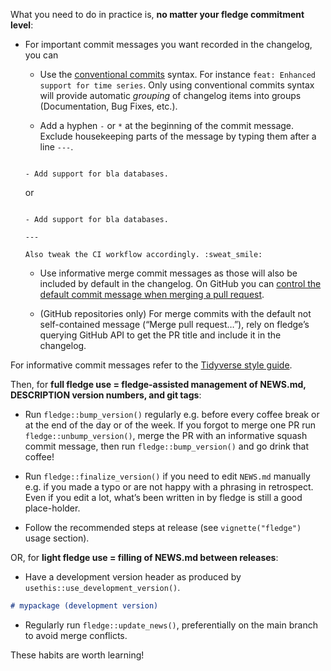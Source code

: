 
What you need to do in practice is, **no matter your fledge commitment level**:

- For important commit messages you want recorded in the changelog, you can

    - Use the [conventional commits](https://www.conventionalcommits.org/en/v1.0.0/) syntax. For instance `feat: Enhanced support for time series`. Only using conventional commits syntax will provide automatic *grouping* of changelog items into groups (Documentation, Bug Fixes, etc.).

     - Add a hyphen `-` or `*` at the beginning of the commit message.  Exclude housekeeping parts of the message by typing them after a line `---`.
    
    ```text
    
    - Add support for bla databases.
    
    ```
    
    or 
    
    ```text
    
    - Add support for bla databases.
    
    ---
    
    Also tweak the CI workflow accordingly. :sweat_smile:
    
    ```
    
    - Use informative merge commit messages as those will also be included by default in the changelog. On GitHub you can [control the default commit message when merging a pull request](https://github.blog/changelog/2022-08-23-new-options-for-controlling-the-default-commit-message-when-merging-a-pull-request/).
    
    - (GitHub repositories only) For merge commits with the default not self-contained message ("Merge pull request..."), rely on fledge's querying GitHub API to get the PR title and include it in the changelog.

For informative commit messages refer to the [Tidyverse style guide](https://style.tidyverse.org/news.html).

Then, for **full fledge use = fledge-assisted management of NEWS.md, DESCRIPTION version numbers, and git tags**:

- Run `fledge::bump_version()` regularly e.g. before every coffee break or at the end of the day or of the week. If you forgot to merge one PR run `fledge::unbump_version()`, merge the PR with an informative squash commit message, then run `fledge::bump_version()` and go drink that coffee!

- Run `fledge::finalize_version()` if you need to edit `NEWS.md` manually e.g. if you made a typo or are not happy with a phrasing in retrospect. Even if you edit a lot, what's been written in by fledge is still a good place-holder.

- Follow the recommended steps at release (see `vignette("fledge")` usage section).

OR, for **light fledge use = filling of NEWS.md between releases**:

- Have a development version header as produced by `usethis::use_development_version()`.

```md
# mypackage (development version)
```

- Regularly run `fledge::update_news()`, preferentially on the main branch to avoid merge conflicts.

These habits are worth learning!
